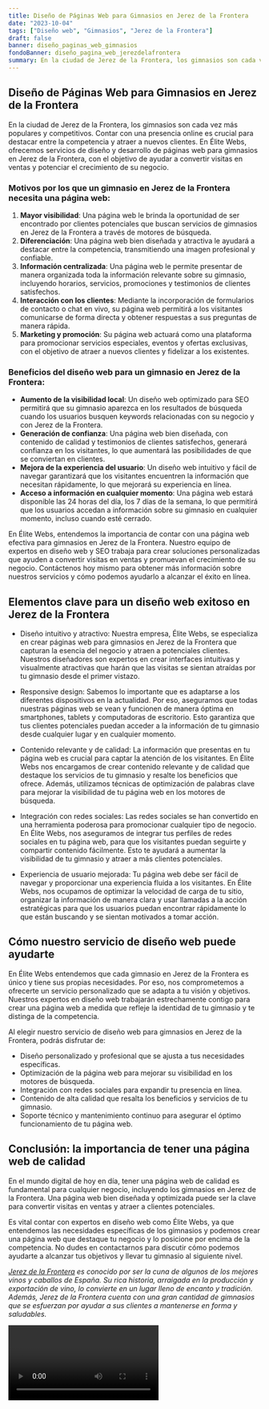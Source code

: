 ```yaml
---
title: Diseño de Páginas Web para Gimnasios en Jerez de la Frontera
date: "2023-10-04"
tags: ["Diseño web", "Gimnasios", "Jerez de la Frontera"]
draft: false
banner: diseño_paginas_web_gimnasios
fondoBanner: diseño_pagina_web_jerezdelafrontera
summary: En la ciudad de Jerez de la Frontera, los gimnasios son cada vez más populares y competitivos. Contar con una presencia online es crucial para destacar entre la competencia y atraer a nuevos clientes. En Élite Webs, ofrecemos servicios de diseño y desarrollo de páginas web para gimnasios en Jerez de la Frontera, con el objetivo de ayudar a convertir visitas en ventas y potenciar el crecimiento de su negocio.
---
```



## Diseño de Páginas Web para Gimnasios en Jerez de la Frontera

En la ciudad de Jerez de la Frontera, los gimnasios son cada vez más populares y competitivos. Contar con una presencia online es crucial para destacar entre la competencia y atraer a nuevos clientes. En Élite Webs, ofrecemos servicios de diseño y desarrollo de páginas web para gimnasios en Jerez de la Frontera, con el objetivo de ayudar a convertir visitas en ventas y potenciar el crecimiento de su negocio.

### Motivos por los que un gimnasio en Jerez de la Frontera necesita una página web:

1. **Mayor visibilidad**: Una página web le brinda la oportunidad de ser encontrado por clientes potenciales que buscan servicios de gimnasios en Jerez de la Frontera a través de motores de búsqueda.
2. **Diferenciación**: Una página web bien diseñada y atractiva le ayudará a destacar entre la competencia, transmitiendo una imagen profesional y confiable.
3. **Información centralizada**: Una página web le permite presentar de manera organizada toda la información relevante sobre su gimnasio, incluyendo horarios, servicios, promociones y testimonios de clientes satisfechos.
4. **Interacción con los clientes**: Mediante la incorporación de formularios de contacto o chat en vivo, su página web permitirá a los visitantes comunicarse de forma directa y obtener respuestas a sus preguntas de manera rápida.
5. **Marketing y promoción**: Su página web actuará como una plataforma para promocionar servicios especiales, eventos y ofertas exclusivas, con el objetivo de atraer a nuevos clientes y fidelizar a los existentes.

### Beneficios del diseño web para un gimnasio en Jerez de la Frontera:

- **Aumento de la visibilidad local**: Un diseño web optimizado para SEO permitirá que su gimnasio aparezca en los resultados de búsqueda cuando los usuarios busquen keywords relacionadas con su negocio y con Jerez de la Frontera.
- **Generación de confianza**: Una página web bien diseñada, con contenido de calidad y testimonios de clientes satisfechos, generará confianza en los visitantes, lo que aumentará las posibilidades de que se conviertan en clientes.
- **Mejora de la experiencia del usuario**: Un diseño web intuitivo y fácil de navegar garantizará que los visitantes encuentren la información que necesitan rápidamente, lo que mejorará su experiencia en línea.
- **Acceso a información en cualquier momento**: Una página web estará disponible las 24 horas del día, los 7 días de la semana, lo que permitirá que los usuarios accedan a información sobre su gimnasio en cualquier momento, incluso cuando esté cerrado.

En Élite Webs, entendemos la importancia de contar con una página web efectiva para gimnasios en Jerez de la Frontera. Nuestro equipo de expertos en diseño web y SEO trabaja para crear soluciones personalizadas que ayuden a convertir visitas en ventas y promuevan el crecimiento de su negocio. Contáctenos hoy mismo para obtener más información sobre nuestros servicios y cómo podemos ayudarlo a alcanzar el éxito en línea.

<GifSeo />

<Cta />

## Elementos clave para un diseño web exitoso en Jerez de la Frontera

- Diseño intuitivo y atractivo: Nuestra empresa, Élite Webs, se especializa en crear páginas web para gimnasios en Jerez de la Frontera que capturan la esencia del negocio y atraen a potenciales clientes. Nuestros diseñadores son expertos en crear interfaces intuitivas y visualmente atractivas que harán que las visitas se sientan atraídas por tu gimnasio desde el primer vistazo.

- Responsive design: Sabemos lo importante que es adaptarse a los diferentes dispositivos en la actualidad. Por eso, aseguramos que todas nuestras páginas web se vean y funcionen de manera óptima en smartphones, tablets y computadoras de escritorio. Esto garantiza que tus clientes potenciales puedan acceder a la información de tu gimnasio desde cualquier lugar y en cualquier momento.

- Contenido relevante y de calidad: La información que presentas en tu página web es crucial para captar la atención de los visitantes. En Élite Webs nos encargamos de crear contenido relevante y de calidad que destaque los servicios de tu gimnasio y resalte los beneficios que ofrece. Además, utilizamos técnicas de optimización de palabras clave para mejorar la visibilidad de tu página web en los motores de búsqueda.

- Integración con redes sociales: Las redes sociales se han convertido en una herramienta poderosa para promocionar cualquier tipo de negocio. En Élite Webs, nos aseguramos de integrar tus perfiles de redes sociales en tu página web, para que los visitantes puedan seguirte y compartir contenido fácilmente. Esto te ayudará a aumentar la visibilidad de tu gimnasio y atraer a más clientes potenciales.

- Experiencia de usuario mejorada: Tu página web debe ser fácil de navegar y proporcionar una experiencia fluida a los visitantes. En Élite Webs, nos ocupamos de optimizar la velocidad de carga de tu sitio, organizar la información de manera clara y usar llamadas a la acción estratégicas para que los usuarios puedan encontrar rápidamente lo que están buscando y se sientan motivados a tomar acción.

## Cómo nuestro servicio de diseño web puede ayudarte

En Élite Webs entendemos que cada gimnasio en Jerez de la Frontera es único y tiene sus propias necesidades. Por eso, nos comprometemos a ofrecerte un servicio personalizado que se adapta a tu visión y objetivos. Nuestros expertos en diseño web trabajarán estrechamente contigo para crear una página web a medida que refleje la identidad de tu gimnasio y te distinga de la competencia.

Al elegir nuestro servicio de diseño web para gimnasios en Jerez de la Frontera, podrás disfrutar de:

- Diseño personalizado y profesional que se ajusta a tus necesidades específicas.
- Optimización de la página web para mejorar su visibilidad en los motores de búsqueda.
- Integración con redes sociales para expandir tu presencia en línea.
- Contenido de alta calidad que resalta los beneficios y servicios de tu gimnasio.
- Soporte técnico y mantenimiento continuo para asegurar el óptimo funcionamiento de tu página web.

## Conclusión: la importancia de tener una página web de calidad

En el mundo digital de hoy en día, tener una página web de calidad es fundamental para cualquier negocio, incluyendo los gimnasios en Jerez de la Frontera. Una página web bien diseñada y optimizada puede ser la clave para convertir visitas en ventas y atraer a clientes potenciales.

Es vital contar con expertos en diseño web como Élite Webs, ya que entendemos las necesidades específicas de los gimnasios y podemos crear una página web que destaque tu negocio y lo posicione por encima de la competencia. No dudes en contactarnos para discutir cómo podemos ayudarte a alcanzar tus objetivos y llevar tu gimnasio al siguiente nivel.

_[Jerez de la Frontera](https://es.wikipedia.org/wiki/Jerez_de_la_Frontera) es conocido por ser la cuna de algunos de los mejores vinos y caballos de España. Su rica historia, arraigada en la producción y exportación de vino, lo convierte en un lugar lleno de encanto y tradición. Además, Jerez de la Frontera cuenta con una gran cantidad de gimnasios que se esfuerzan por ayudar a sus clientes a mantenerse en forma y saludables._

<Video />

<CtaBot job="Gimnasios" city="Jerez de la Frontera" />

<Gmaps query="Jerez de la Frontera+españa+maps" />
